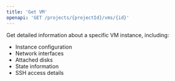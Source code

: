 ```yaml
---
title: 'Get VM'
openapi: 'GET /projects/{projectId}/vms/{id}'
---
```


Get detailed information about a specific VM instance, including:

- Instance configuration
- Network interfaces
- Attached disks
- State information
- SSH access details 